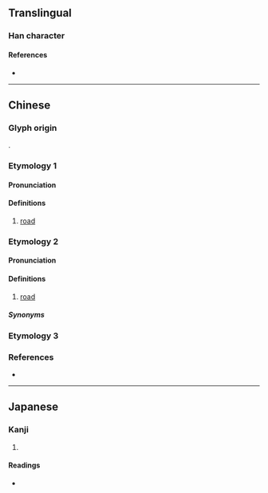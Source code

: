 {{character info}}
==Translingual==
{{Han simplified forms|墿|㘮|𰉣|ex=y}}
===Han character===
{{Han char|rn=32|rad=土|as=13|sn=16|four=46141|canj=GWLJ|ids=⿰土睪}}

====References====
* {{Han ref|kx=0240.050|dkj=05511|dj=0479.250|hdz=10491.130|uh=58BF|ud=22719|bh=E94C|bd=59724}}

----

==Chinese==

===Glyph origin===
{{Han etym}}
{{Han compound|土|睪|ls=psc|c1=s|c2=p}}.

===Etymology 1===
{{zh-forms|s=𰉣}}

====Pronunciation====
{{zh-pron
|m=yì
|c=jik6
|mc=y
|oc=y
|cat=n
}}

====Definitions====
{{zh-hanzi}}

# {{zh-hg}} [[road]]

===Etymology 2===
{{zh-forms|s=𰉣|alt=路}}

====Pronunciation====
{{zh-pron
|mb=diō̤
|md=diô
|cat=n
}}

====Definitions====
{{zh-hanzi}}

# {{lb|zh|Min Bei|Min Dong|Min Zhong|Puxian Min}} [[road]]

=====Synonyms=====
{{zh-dial|路}}

===Etymology 3===
{{zh-see|途|v}}

===References===
* {{R:yue:Hanzi}}

----

==Japanese==
{{ja-kanji forms|㘮|墿}}
===Kanji===
{{ja-kanji|grade=|rs=土13|shin=㘮}}
# {{rfdef|ja|sort=土13}}

====Readings====
* {{ja-readings|on=[[えき]] (eki), [[と]] (to)|kun=[[みち]] (michi)}}
